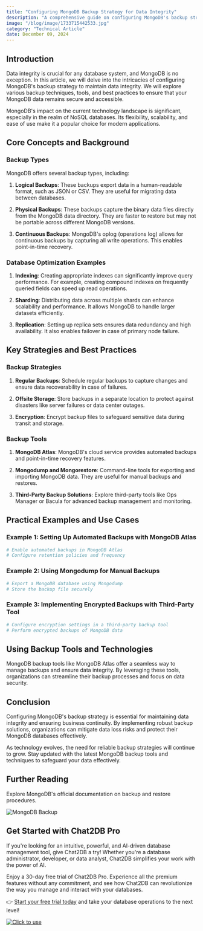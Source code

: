 ```yaml
---
title: "Configuring MongoDB Backup Strategy for Data Integrity"
description: "A comprehensive guide on configuring MongoDB's backup strategy to ensure data integrity, covering key concepts, strategies, practical examples, and tools."
image: "/blog/image/1733715442533.jpg"
category: "Technical Article"
date: December 09, 2024
---
```


## Introduction

Data integrity is crucial for any database system, and MongoDB is no exception. In this article, we will delve into the intricacies of configuring MongoDB's backup strategy to maintain data integrity. We will explore various backup techniques, tools, and best practices to ensure that your MongoDB data remains secure and accessible.

MongoDB's impact on the current technology landscape is significant, especially in the realm of NoSQL databases. Its flexibility, scalability, and ease of use make it a popular choice for modern applications.

## Core Concepts and Background

### Backup Types

MongoDB offers several backup types, including:

1. **Logical Backups**: These backups export data in a human-readable format, such as JSON or CSV. They are useful for migrating data between databases.

2. **Physical Backups**: These backups capture the binary data files directly from the MongoDB data directory. They are faster to restore but may not be portable across different MongoDB versions.

3. **Continuous Backups**: MongoDB's oplog (operations log) allows for continuous backups by capturing all write operations. This enables point-in-time recovery.

### Database Optimization Examples

1. **Indexing**: Creating appropriate indexes can significantly improve query performance. For example, creating compound indexes on frequently queried fields can speed up read operations.

2. **Sharding**: Distributing data across multiple shards can enhance scalability and performance. It allows MongoDB to handle larger datasets efficiently.

3. **Replication**: Setting up replica sets ensures data redundancy and high availability. It also enables failover in case of primary node failure.

## Key Strategies and Best Practices

### Backup Strategies

1. **Regular Backups**: Schedule regular backups to capture changes and ensure data recoverability in case of failures.

2. **Offsite Storage**: Store backups in a separate location to protect against disasters like server failures or data center outages.

3. **Encryption**: Encrypt backup files to safeguard sensitive data during transit and storage.

### Backup Tools

1. **MongoDB Atlas**: MongoDB's cloud service provides automated backups and point-in-time recovery features.

2. **Mongodump and Mongorestore**: Command-line tools for exporting and importing MongoDB data. They are useful for manual backups and restores.

3. **Third-Party Backup Solutions**: Explore third-party tools like Ops Manager or Bacula for advanced backup management and monitoring.

## Practical Examples and Use Cases

### Example 1: Setting Up Automated Backups with MongoDB Atlas

```bash
# Enable automated backups in MongoDB Atlas
# Configure retention policies and frequency
```

### Example 2: Using Mongodump for Manual Backups

```bash
# Export a MongoDB database using Mongodump
# Store the backup file securely
```

### Example 3: Implementing Encrypted Backups with Third-Party Tool

```bash
# Configure encryption settings in a third-party backup tool
# Perform encrypted backups of MongoDB data
```

## Using Backup Tools and Technologies

MongoDB backup tools like MongoDB Atlas offer a seamless way to manage backups and ensure data integrity. By leveraging these tools, organizations can streamline their backup processes and focus on data security.

## Conclusion

Configuring MongoDB's backup strategy is essential for maintaining data integrity and ensuring business continuity. By implementing robust backup solutions, organizations can mitigate data loss risks and protect their MongoDB databases effectively.

As technology evolves, the need for reliable backup strategies will continue to grow. Stay updated with the latest MongoDB backup tools and techniques to safeguard your data effectively.

## Further Reading

Explore MongoDB's official documentation on backup and restore procedures.

![MongoDB Backup](https://example.com/mongodb-backup.png)

## Get Started with Chat2DB Pro

If you're looking for an intuitive, powerful, and AI-driven database management tool, give Chat2DB a try! Whether you're a database administrator, developer, or data analyst, Chat2DB simplifies your work with the power of AI.

Enjoy a 30-day free trial of Chat2DB Pro. Experience all the premium features without any commitment, and see how Chat2DB can revolutionize the way you manage and interact with your databases.

👉 [Start your free trial today](https://chat2db.ai/pricing) and take your database operations to the next level!


[![Click to use](/image/blog/bg/chat2db.jpg)](https://chat2db.ai/)
